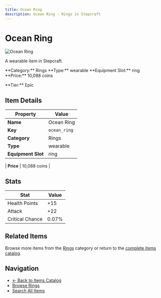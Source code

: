 ```yaml
---
title: Ocean Ring
description: Ocean Ring - Rings in Stepcraft
---
```


# Ocean Ring

<div className="flex items-start gap-6 mb-8">
  <div className="flex-shrink-0">
    <img src="/assets/resources/trinketry/rings/ocean_ring.png" alt="Ocean Ring" className="w-24 h-24 border rounded-lg" />
  </div>
  <div className="flex-1">
    <div className="space-y-2">
      <p className="text-lg text-muted-foreground">A wearable item in Stepcraft.</p>
      <div className="flex flex-wrap gap-4 text-sm">
        <span className="px-2 py-1 bg-blue-100 dark:bg-blue-900 rounded-md">
          **Category:** Rings
        </span>
        <span className="px-2 py-1 bg-green-100 dark:bg-green-900 rounded-md">
          **Type:** wearable
        </span>
        <span className="px-2 py-1 bg-purple-100 dark:bg-purple-900 rounded-md">
          **Equipment Slot:** ring
        </span>
        <span className="px-2 py-1 bg-yellow-100 dark:bg-yellow-900 rounded-md">
          **Price:** 10,088 coins
        </span>
      </div>
      <p className="text-sm font-medium">**Tier:** Epic</p>
    </div>
  </div>
</div>

## Item Details

| Property | Value |
|----------|-------|
| **Name** | Ocean Ring |
| **Key** | `ocean_ring` |
| **Category** | Rings |
| **Type** | wearable |
| **Equipment Slot** | ring |

| **Price** | 10,088 coins |


## Stats

| Stat | Value |
|------|-------|
| Health Points | +15 |
| Attack | +22 |
| Critical Chance | 0.07% |

## Related Items

Browse more items from the [Rings](/items#rings) category or return to the [complete items catalog](/items).

## Navigation

- [← Back to Items Catalog](/items)
- [Browse Rings](/items#rings)
- [Search All Items](/items)
